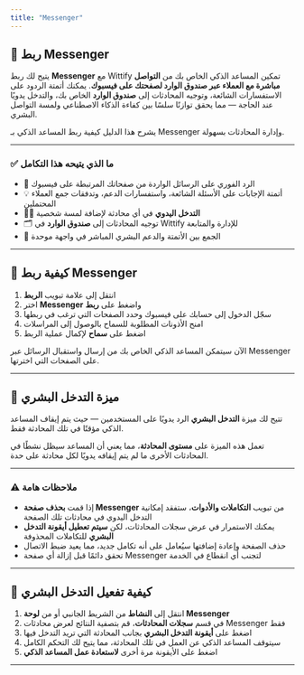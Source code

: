 ```yaml
---
title: "Messenger"
---
```

## 💬 ربط Messenger

يتيح لك ربط **Messenger** مع Wittify تمكين المساعد الذكي الخاص بك من **التواصل مباشرة مع العملاء عبر صندوق الوارد لصفحتك على فيسبوك**.
يمكنك أتمتة الردود على الاستفسارات الشائعة، وتوجيه المحادثات إلى **صندوق الوارد** الخاص بك، والتدخل يدويًا عند الحاجة — مما يحقق توازنًا سلسًا بين كفاءة الذكاء الاصطناعي ولمسة التواصل البشري.

يشرح هذا الدليل كيفية ربط المساعد الذكي بـ Messenger وإدارة المحادثات بسهولة.

---

### ✅ ما الذي يتيحه هذا التكامل

* 🤖 الرد الفوري على الرسائل الواردة من صفحاتك المرتبطة على فيسبوك
* 💡 أتمتة الإجابات على الأسئلة الشائعة، واستفسارات الدعم، وتدفقات جمع العملاء المحتملين
* 🧑‍💻 **التدخل اليدوي** في أي محادثة لإضافة لمسة شخصية
* 🗂 توجيه المحادثات إلى **صندوق الوارد** في Wittify للإدارة والمتابعة
* 🔁 الجمع بين الأتمتة والدعم البشري المباشر في واجهة موحدة

---

## 🔧 كيفية ربط Messenger

1. انتقل إلى علامة تبويب **الربط**
2. اختر **Messenger** واضغط على **ربط**
3. سجّل الدخول إلى حسابك على فيسبوك وحدد الصفحات التي ترغب في ربطها
4. امنح الأذونات المطلوبة للسماح بالوصول إلى المراسلات
5. اضغط على **سماح** لإكمال عملية الربط

الآن سيتمكن المساعد الذكي الخاص بك من إرسال واستقبال الرسائل عبر Messenger على الصفحات التي اخترتها.

---

## 🧠 ميزة **التدخل البشري**

تتيح لك ميزة **التدخل البشري** الرد يدويًا على المستخدمين — حيث يتم إيقاف المساعد الذكي مؤقتًا في تلك المحادثة فقط.

تعمل هذه الميزة على **مستوى المحادثة**، مما يعني أن المساعد سيظل نشطًا في المحادثات الأخرى ما لم يتم إيقافه يدويًا لكل محادثة على حدة.

---

### ⚠️ ملاحظات هامة

* إذا قمت **بحذف صفحة Messenger** من تبويب **التكاملات والأدوات**، ستفقد إمكانية التدخل اليدوي في محادثات تلك الصفحة
* يمكنك الاستمرار في عرض سجلات المحادثات، لكن **سيتم تعطيل أيقونة التدخل البشري** للتكاملات المحذوفة
* حذف الصفحة وإعادة إضافتها سيُعامل على أنه تكامل جديد، مما يعيد ضبط الاتصال
* تحقق دائمًا قبل إزالة أي صفحة Messenger لتجنب أي انقطاع في الخدمة

---

## 🔄 كيفية تفعيل التدخل البشري

1. انتقل إلى **النشاط** من الشريط الجانبي أو من **لوحة Messenger**
2. في قسم **سجلات المحادثات**، قم بتصفية النتائج لعرض محادثات Messenger فقط
3. اضغط على **أيقونة التدخل البشري** بجانب المحادثة التي تريد التدخل فيها
4. سيتوقف المساعد الذكي عن العمل في تلك المحادثة، مما يتيح لك التحكم الكامل
5. اضغط على الأيقونة مرة أخرى **لاستعادة عمل المساعد الذكي**

---

